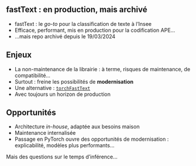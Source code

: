 ## fastText : en production, mais archivé

- fastText : le *go-to* pour la classification de texte à l'Insee
- Efficace, performant, mis en production pour la codification APE...
- ...mais repo archivé depuis le 19/03/2024

## Enjeux

- La non-maintenance de la librairie : à terme, risques de maintenance, de compatibilité...
- Surtout : freine les possibilités de [**modernisation**]{.orange}
- Une alternative : [`torchFastText`](https://github.com/InseeFrLab/torch-fastText)
- Avec toujours un horizon de production

## Opportunités

- Architecture *in-house*, adaptée aux besoins maison
- Maintenance internalisée
- Passage en PyTorch ouvre des opportunités de modernisation : explicabilité, modèles plus performants...

Mais des questions sur le temps d'inférence...


